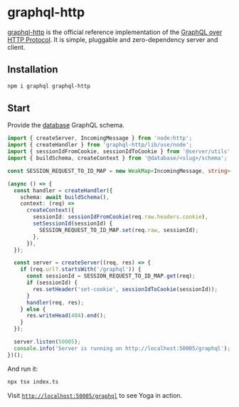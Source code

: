# graphql-http

[graphql-http](https://github.com/graphql/graphql-http) is the official reference implementation of the [GraphQL over HTTP Protocol](https://graphql.github.io/graphql-over-http/). It is simple, pluggable and zero-dependency server and client.

## Installation

```sh
npm i graphql graphql-http
```

## Start

Provide the [database](/database/introduction) GraphQL schema.

```ts filename="examples/server/graphql-http/index.ts"
import { createServer, IncomingMessage } from 'node:http';
import { createHandler } from 'graphql-http/lib/use/node';
import { sessionIdFromCookie, sessionIdToCookie } from '@server/utils';
import { buildSchema, createContext } from '@database/<slug>/schema';

const SESSION_REQUEST_TO_ID_MAP = new WeakMap<IncomingMessage, string>();

(async () => {
  const handler = createHandler({
    schema: await buildSchema(),
    context: (req) =>
      createContext({
        sessionId: sessionIdFromCookie(req.raw.headers.cookie),
        setSessionId(sessionId) {
          SESSION_REQUEST_TO_ID_MAP.set(req.raw, sessionId);
        },
      }),
  });

  const server = createServer((req, res) => {
    if (req.url?.startsWith('/graphql')) {
      const sessionId = SESSION_REQUEST_TO_ID_MAP.get(req);
      if (sessionId) {
        res.setHeader('set-cookie', sessionIdToCookie(sessionId));
      }
      handler(req, res);
    } else {
      res.writeHead(404).end();
    }
  });

  server.listen(50005);
  console.info('Server is running on http://localhost:50005/graphql');
})();
```

And run it:

```sh
npx tsx index.ts
```

Visit [`http://localhost:50005/graphql`](http://localhost:50005/graphql) to see Yoga in action.
